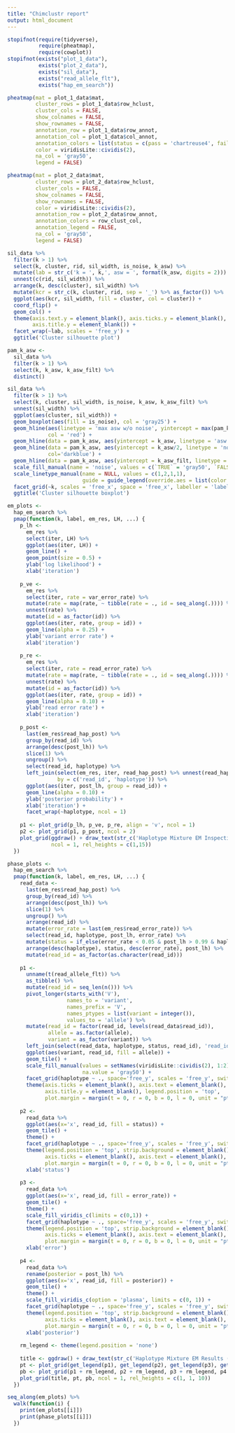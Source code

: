 ```yaml
---
title: "Chimclustr report"
output: html_document
---
```


```r
stopifnot(require(tidyverse),
          require(pheatmap),
          require(cowplot))
stopifnot(exists("plot_1_data"),
          exists("plot_2_data"),
          exists("sil_data"),
          exists("read_allele_flt"),
          exists("hap_em_search"))
```

```r
pheatmap(mat = plot_1_data$mat,
         cluster_rows = plot_1_data$row_hclust,
         cluster_cols = FALSE,
         show_colnames = FALSE,
         show_rownames = FALSE,
         annotation_row = plot_1_data$row_annot,
         annotation_col = plot_1_data$col_annot,
         annotation_colors = list(status = c(pass = 'chartreuse4', fail = 'darkorange4')),
         color = viridisLite::cividis(2),
         na_col = 'gray50',
         legend = FALSE)
```

```r
pheatmap(mat = plot_2_data$mat,
         cluster_rows = plot_2_data$row_hclust,
         cluster_cols = FALSE,
         show_colnames = FALSE,
         show_rownames = FALSE,
         color = viridisLite::cividis(2),
         annotation_row = plot_2_data$row_annot,
         annotation_colors = row_clust_col,
         annotation_legend = FALSE,
         na_col = 'gray50',
         legend = FALSE)
```

```r
sil_data %>%
  filter(k > 1) %>%
  select(k, cluster, rid, sil_width, is_noise, k_asw) %>%
  mutate(lab = str_c('k = ', k,', asw = ', format(k_asw, digits = 2))) %>%
  unnest(c(rid, sil_width)) %>%
  arrange(k, desc(cluster), sil_width) %>%
  mutate(kcr = str_c(k, cluster, rid, sep = '_') %>% as_factor()) %>%
  ggplot(aes(kcr, sil_width, fill = cluster, col = cluster)) +
  coord_flip() +
  geom_col() +
  theme(axis.text.y = element_blank(), axis.ticks.y = element_blank(),
        axis.title.y = element_blank()) +
  facet_wrap(~lab, scales = 'free_y') +
  ggtitle('Cluster silhouette plot')
```

```r
pam_k_asw <-
  sil_data %>%
  filter(k > 1) %>%
  select(k, k_asw, k_asw_filt) %>%
  distinct()

sil_data %>%
  filter(k > 1) %>%
  select(k, cluster, sil_width, is_noise, k_asw, k_asw_filt) %>%
  unnest(sil_width) %>%
  ggplot(aes(cluster, sil_width)) +
  geom_boxplot(aes(fill = is_noise), col = 'gray25') +
  geom_hline(aes(linetype = 'max asw w/o noise', yintercept = max(pam_k_asw$k_asw_filt)),
             col = 'red') +
  geom_hline(data = pam_k_asw, aes(yintercept = k_asw, linetype = 'asw')) +
  geom_hline(data = pam_k_asw, aes(yintercept = k_asw/2, linetype = 'noise threshold'),
             col='darkblue') +
  geom_hline(data = pam_k_asw, aes(yintercept = k_asw_filt, linetype = 'asw w/o noise')) +
  scale_fill_manual(name = 'noise', values = c(`TRUE` = 'gray50', `FALSE` = 'gray80')) +
  scale_linetype_manual(name = NULL, values = c(1,2,1,1),
                        guide = guide_legend(override.aes = list(color = c("black", "black", "red", 'darkblue')))) +
  facet_grid(~k, scales = 'free_x', space = 'free_x', labeller = 'label_both') +
  ggtitle('Cluster silhouette boxplot')
```

```r
em_plots <-
  hap_em_search %>%
  pmap(function(k, label, em_res, LH, ...) {
    p_lh <-
      em_res %>%
      select(iter, LH) %>%
      ggplot(aes(iter, LH)) +
      geom_line() +
      geom_point(size = 0.5) +
      ylab('log likelihood') +
      xlab('iteration')
    
    p_ve <-
      em_res %>%
      select(iter, rate = var_error_rate) %>%
      mutate(rate = map(rate, ~ tibble(rate = ., id = seq_along(.)))) %>%
      unnest(rate) %>%
      mutate(id = as_factor(id)) %>%
      ggplot(aes(iter, rate, group = id)) +
      geom_line(alpha = 0.25) +
      ylab('variant error rate') +
      xlab('iteration')
    
    p_re <-
      em_res %>%
      select(iter, rate = read_error_rate) %>%
      mutate(rate = map(rate, ~ tibble(rate = ., id = seq_along(.)))) %>%
      unnest(rate) %>%
      mutate(id = as_factor(id)) %>%
      ggplot(aes(iter, rate, group = id)) +
      geom_line(alpha = 0.10) +
      ylab('read error rate') +
      xlab('iteration')
    
    p_post <-
      last(em_res$read_hap_post) %>%
      group_by(read_id) %>%
      arrange(desc(post_lh)) %>%
      slice(1) %>%
      ungroup() %>%
      select(read_id, haplotype) %>%
      left_join(select(em_res, iter, read_hap_post) %>% unnest(read_hap_post),
                by = c('read_id', 'haplotype')) %>%
      ggplot(aes(iter, post_lh, group = read_id)) +
      geom_line(alpha = 0.10) +
      ylab('posterior probability') +
      xlab('iteration') +
      facet_wrap(~haplotype, ncol = 1)
    
    p1 <- plot_grid(p_lh, p_ve, p_re, align = 'v', ncol = 1)
    p2 <- plot_grid(p1, p_post, ncol = 2)
    plot_grid(ggdraw() + draw_text(str_c('Haplotype Mixture EM Inspection (', label, ')')), p2,
              ncol = 1, rel_heights = c(1,15))
  })

phase_plots <-
  hap_em_search %>%
  pmap(function(k, label, em_res, LH, ...) {
    read_data <-
      last(em_res$read_hap_post) %>%
      group_by(read_id) %>%
      arrange(desc(post_lh)) %>%
      slice(1) %>%
      ungroup() %>%
      arrange(read_id) %>%
      mutate(error_rate = last(em_res$read_error_rate)) %>%
      select(read_id, haplotype, post_lh, error_rate) %>%
      mutate(status = if_else(error_rate < 0.05 & post_lh > 0.99 & haplotype != 'chimera', 'pass', 'fail')) %>%
      arrange(desc(haplotype), status, desc(error_rate), post_lh) %>%
      mutate(read_id = as_factor(as.character(read_id)))
    
    p1 <-
      unname(t(read_allele_flt)) %>%
      as_tibble() %>%
      mutate(read_id = seq_len(n())) %>%
      pivot_longer(starts_with('V'),
                   names_to = 'variant',
                   names_prefix = 'V',
                   names_ptypes = list(variant = integer()),
                   values_to = 'allele') %>%
      mutate(read_id = factor(read_id, levels(read_data$read_id)),
             allele = as.factor(allele),
             variant = as_factor(variant)) %>%
      left_join(select(read_data, haplotype, status, read_id), 'read_id') %>%
      ggplot(aes(variant, read_id, fill = allele)) +
      geom_tile() +
      scale_fill_manual(values = setNames(viridisLite::cividis(2), 1:2),
                        na.value = 'gray50') +
      facet_grid(haplotype ~ ., space='free_y', scales = 'free_y', switch = 'both') +
      theme(axis.ticks = element_blank(), axis.text = element_blank(),
            axis.title.y = element_blank(), legend.position = 'top',
            plot.margin = margin(t = 0, r = 0, b = 0, l = 0, unit = "pt"))
    
    p2 <-
      read_data %>%
      ggplot(aes(x='x', read_id, fill = status)) +
      geom_tile() +
      theme() +
      facet_grid(haplotype ~ ., space='free_y', scales = 'free_y', switch = 'both') +
      theme(legend.position = 'top', strip.background = element_blank(), strip.text = element_blank(),
            axis.ticks = element_blank(), axis.text = element_blank(), axis.title.y = element_blank(),
            plot.margin = margin(t = 0, r = 0, b = 0, l = 0, unit = "pt")) +
      xlab('status')
    
    p3 <-
      read_data %>%
      ggplot(aes(x='x', read_id, fill = error_rate)) +
      geom_tile() +
      theme() +
      scale_fill_viridis_c(limits = c(0,1)) +
      facet_grid(haplotype ~ ., space='free_y', scales = 'free_y', switch = 'both') +
      theme(legend.position = 'top', strip.background = element_blank(), strip.text = element_blank(),
            axis.ticks = element_blank(), axis.text = element_blank(), axis.title.y = element_blank(),
            plot.margin = margin(t = 0, r = 0, b = 0, l = 0, unit = "pt")) +
      xlab('error')
    
    p4 <-
      read_data %>%
      rename(posterior = post_lh) %>%
      ggplot(aes(x='x', read_id, fill = posterior)) +
      geom_tile() +
      theme() +
      scale_fill_viridis_c(option = 'plasma', limits = c(0, 1)) +
      facet_grid(haplotype ~ ., space='free_y', scales = 'free_y', switch = 'both') +
      theme(legend.position = 'top', strip.background = element_blank(), strip.text = element_blank(),
            axis.ticks = element_blank(), axis.text = element_blank(), axis.title.y = element_blank(),
            plot.margin = margin(t = 0, r = 0, b = 0, l = 0, unit = "pt")) +
      xlab('posterior')
    
    rm_legend <- theme(legend.position = 'none')
    
    title <- ggdraw() + draw_text(str_c('Haplotype Mixture EM Results (', label, ')'))
    pt <- plot_grid(get_legend(p1), get_legend(p2), get_legend(p3), get_legend(p4), nrow = 1)
    pb <- plot_grid(p1 + rm_legend, p2 + rm_legend, p3 + rm_legend, p4 + rm_legend, nrow = 1, rel_widths = c(10,1,1,1), align = 'h', axis = 'bt')
    plot_grid(title, pt, pb, ncol = 1, rel_heights = c(1, 1, 10))
  })
```

```r
seq_along(em_plots) %>% 
  walk(function(i) {
    print(em_plots[[i]])
    print(phase_plots[[i]])
  })
```

